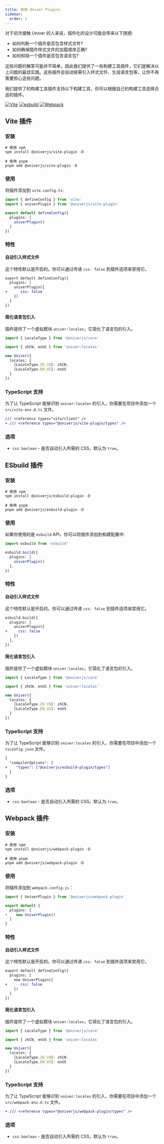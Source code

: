 ```yaml
---
title: 使用 Univer Plugins
sidebar:
  order: 1
---
```


对于初次接触 Univer 的人来说，插件化的设计可能会带来以下困惑:

- 如何判断一个插件是否包含样式文件?
- 如何确保插件样式文件的加载顺序正确?
- 如何知晓一个插件是否包含语言包?

这些问题的解答可能并不简单，因此我们提供了一些构建工具插件，它们是解决以上问题的最佳实践。这些插件会自动按需引入样式文件、生成语言包等，让你不再需要担心这些问题。

我们提供了的构建工具插件支持以下构建工具，你可以根据自己的构建工具选择合适的插件。

[![Vite](https://img.shields.io/static/v1?style=for-the-badge&message=Vite&color=222222&logo=Vite&logoColor=FFFFFF&label=)](https://github.com/dream-num/univer-plugins/packages/vite-plugin)
[![esbuild](https://img.shields.io/static/v1?style=for-the-badge&message=esbuild&color=222222&logo=esbuild&logoColor=FFCF00&label=)](https://github.com/dream-num/univer-plugins/packages/esbuild-plugin)
[![Webpack](https://img.shields.io/static/v1?style=for-the-badge&message=Webpack&color=222222&logo=Webpack&logoColor=8DD6F9&label=)](https://github.com/dream-num/univer-plugins/packages/webpack-plugin)

## Vite 插件

### 安装

```shell
# 使用 npm
npm install @univerjs/vite-plugin -D

# 使用 pnpm
pnpm add @univerjs/vite-plugin -D
```

### 使用

将插件添加到 `vite.config.ts`:

```typescript
import { defineConfig } from 'vite'
import { univerPlugin } from '@univerjs/vite-plugin'

export default defineConfig({
  plugins: [
    univerPlugin()
  ]
})
```

### 特性

#### 自动引入样式文件

这个特性默认是开启的。你可以通过传递 `css: false` 到插件选项来禁用它。

```diff
export default defineConfig({
  plugins: [
    univerPlugin({
+      css: false
    })
  ]
})
```

#### 简化语言包引入

插件提供了一个虚拟模块 `univer:locales`，它简化了语言包的引入。

```typescript
import { LocaleType } from '@univerjs/core'

import { zhCN, enUS } from 'univer:locales'

new Univer({
  locales: {
    [LocaleType.ZH_CN]: zhCN,
    [LocaleType.EN_US]: enUS
  }
})
```

### TypeScript 支持

为了让 TypeScript 能够识别 `univer:locales` 的引入，你需要在项目中添加一个 `src/vite-env.d.ts` 文件。

```diff title="src/vite-env.d.ts"
/// <reference types="vite/client" />
+ /// <reference types="@univerjs/vite-plugin/types" />
```

### 选项

- `css`: `boolean` - 是否自动引入所需的 CSS。默认为 `true`。

## ESbuild 插件

### 安装

```shell
# 使用 npm
npm install @univerjs/esbuild-plugin -D

# 使用 pnpm
pnpm add @univerjs/esbuild-plugin -D
```

### 使用

如果你使用的是 `esbuild` API，你可以将插件添加到构建配置中:

```typescript
import esbuild from 'esbuild'

esbuild.build({
  plugins: [
    univerPlugin()
  ],
})
```

### 特性

#### 自动引入样式文件

这个特性默认是开启的。你可以通过传递 `css: false` 到插件选项来禁用它。

```diff
esbuild.build({
  plugins: [
    univerPlugin({
+     css: false
    })
  ],
})
```

#### 简化语言包引入

插件提供了一个虚拟模块 `univer:locales`，它简化了语言包的引入。

```typescript
import { LocaleType } from '@univerjs/core'

import { zhCN, enUS } from 'univer:locales'

new Univer({
  locales: {
    [LocaleType.ZH_CN]: zhCN,
    [LocaleType.EN_US]: enUS
  }
})
```

### TypeScript 支持

为了让 TypeScript 能够识别 `univer:locales` 的引入，你需要在项目中添加一个 `tsconfig.json` 文件。

```diff title="tsconfig.json"
{
  "compilerOptions": {
+    "types": ["@univerjs/esbuild-plugin/types"]
  }
}
```

### 选项

- `css`: `boolean` - 是否自动引入所需的 CSS。默认为 `true`。

## Webpack 插件

### 安装

```shell
# 使用 npm
npm install @univerjs/webpack-plugin -D

# 使用 pnpm
pnpm add @univerjs/webpack-plugin -D
```

### 使用

将插件添加到 `webpack.config.js`：

```typescript
import { UniverPlugin } from '@univerjs/webpack-plugin'

export default {
  plugins: [
+    new UniverPlugin()
  ]
}
```

### 特性

#### 自动引入样式文件

这个特性默认是开启的。你可以通过传递 `css: false` 到插件选项来禁用它。

```diff
export default defineConfig({
  plugins: [
    new UniverPlugin({
+      css: false
    })
  ]
})
```

#### 简化语言包引入

插件提供了一个虚拟模块 `univer:locales`，它简化了语言包的引入。

```typescript
import { LocaleType } from '@univerjs/core'

import { zhCN, enUS } from 'univer:locales'

new Univer({
  locales: {
    [LocaleType.ZH_CN]: zhCN,
    [LocaleType.EN_US]: enUS
  }
})
```

### TypeScript 支持

为了让 TypeScript 能够识别 `univer:locales` 的引入，你需要在项目中添加一个 `src/webpack-env.d.ts` 文件。

```diff title="src/webpack-env.d.ts"
+ /// <reference types="@univerjs/webpack-plugin/types" />
```

### 选项

- `css`: `boolean` - 是否自动引入所需的 CSS。默认为 `true`。
